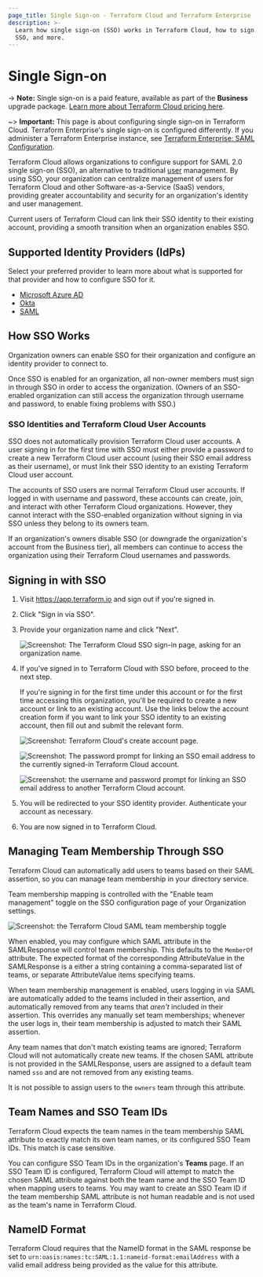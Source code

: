 ```yaml
---
page_title: Single Sign-on - Terraform Cloud and Terraform Enterprise
description: >-
  Learn how single sign-on (SSO) works in Terraform Cloud, how to sign in with
  SSO, and more.
---
```


# Single Sign-on

-> **Note:** Single sign-on is a paid feature, available as part of the **Business** upgrade package. [Learn more about Terraform Cloud pricing here](https://www.hashicorp.com/products/terraform/pricing).

~> **Important:** This page is about configuring single sign-on in Terraform Cloud. Terraform Enterprise's single sign-on is configured differently. If you administer a Terraform Enterprise instance, see [Terraform Enterprise: SAML Configuration](/enterprise/user-management/saml/configuration).

Terraform Cloud allows organizations to configure support for SAML 2.0 single sign-on (SSO), an alternative to traditional [user](/cloud-docs/users-teams-organizations/users) management. By using SSO, your organization can centralize management of users for Terraform Cloud and other Software-as-a-Service (SaaS) vendors, providing greater accountability and security for an organization's identity and user management.

Current users of Terraform Cloud can link their SSO identity to their existing account, providing a smooth transition when an organization enables SSO.

## Supported Identity Providers (IdPs)

Select your preferred provider to learn more about what is supported for that provider and how to configure SSO for it.

* [Microsoft Azure AD](/cloud-docs/users-teams-organizations/single-sign-on/azure-ad)
* [Okta](/cloud-docs/users-teams-organizations/single-sign-on/okta)
* [SAML](/cloud-docs/users-teams-organizations/single-sign-on/saml)

## How SSO Works

Organization owners can enable SSO for their organization and configure an identity provider to connect to.

Once SSO is enabled for an organization, all non-owner members must sign in through SSO in order to access the organization. (Owners of an SSO-enabled organization can still access the organization through username and password, to enable fixing problems with SSO.)

### SSO Identities and Terraform Cloud User Accounts

SSO does not automatically provision Terraform Cloud user accounts. A user signing in for the first time with SSO must either provide a password to create a new Terraform Cloud user account (using their SSO email address as their username), or must link their SSO identity to an existing Terraform Cloud user account.

The accounts of SSO users are normal Terraform Cloud user accounts. If logged in with username and password, these accounts can create, join, and interact with other Terraform Cloud organizations. However, they cannot interact with the SSO-enabled organization without signing in via SSO unless they belong to its owners team.

If an organization's owners disable SSO (or downgrade the organization's account from the Business tier), all members can continue to access the organization using their Terraform Cloud usernames and passwords.

## Signing in with SSO

1. Visit <https://app.terraform.io> and sign out if you're signed in.

1. Click "Sign in via SSO".

1. Provide your organization name and click "Next".

   ![Screenshot: The Terraform Cloud SSO sign-in page, asking for an organization name.](/img/docs/sign-in.png)

1. If you've signed in to Terraform Cloud with SSO before, proceed to the next step.

   If you're signing in for the first time under this account or for the first time accessing this organization, you'll be required to create a new account or link to an existing account. Use the links below the account creation form if you want to link your SSO identity to an existing account, then fill out and submit the relevant form.

   ![Screenshot: Terraform Cloud's create account page.](/img/docs/create-account.png)

   ![Screenshot: The password prompt for linking an SSO email address to the currently signed-in Terraform Cloud account.](/img/docs/matched-linking.png)

   ![Screenshot: the username and password prompt for linking an SSO email address to another Terraform Cloud account.](/img/docs/chosen-linking.png)

1. You will be redirected to your SSO identity provider. Authenticate your account as necessary.

1. You are now signed in to Terraform Cloud.

## Managing Team Membership Through SSO

Terraform Cloud can automatically add users to teams based on their SAML assertion, so you can manage team membership in your directory service.

Team membership mapping is controlled with the "Enable team management" toggle on the SSO configuration page of your Organization settings.

![Screenshot: the Terraform Cloud SAML team membership toggle](/img/docs/saml-team-membership-cloud.png)

When enabled, you may configure which SAML attribute in the SAMLResponse will control team membership. This defaults to the `MemberOf` attribute. The expected format of the corresponding AttributeValue in the SAMLResponse is a either a string containing a comma-separated list of teams, or separate AttributeValue items specifying teams.

When team membership management is enabled, users logging in via SAML are automatically added to the teams included in their assertion, and automatically removed from any teams that _aren't_ included in their assertion. This overrides any manually set team memberships; whenever the user logs in, their team membership is adjusted to match their SAML assertion.

Any team names that don't match existing teams are ignored; Terraform Cloud will not automatically create new teams. If the chosen SAML attribute is not provided in the SAMLResponse, users are assigned to a default team named `sso` and are not removed from any existing teams.

It is not possible to assign users to the `owners` team through this attribute.


## Team Names and SSO Team IDs

Terraform Cloud expects the team names in the team membership SAML attribute to exactly match its own team names, or its configured SSO Team IDs. This match is case sensitive.

You can configure SSO Team IDs in the organization's **Teams** page. If an SSO Team ID is configured, Terraform Cloud will attempt to match the chosen SAML attribute against both the team name and the SSO Team ID when mapping users to teams. You may want to create an SSO Team ID if the team membership SAML attribute is not human readable and is not used as the team's name in Terraform Cloud.

## NameID Format

Terraform Cloud requires that the NameID format in the SAML response be set to `urn:oasis:names:tc:SAML:1.1:nameid-format:emailAddress` with a valid email address being provided as the value for this attribute.
